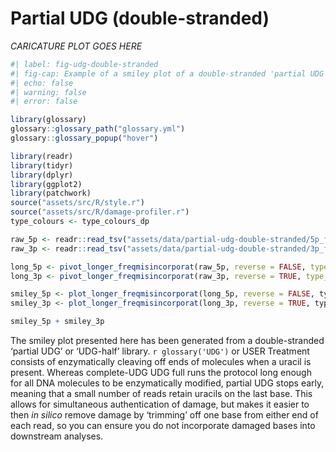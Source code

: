 # Partial UDG (double-stranded)

<!-- ![_CAPTION GOES HERE](assets/images/512px-Salvador_dali_als_Auge.jpg){#fig-double-stranded-caricature} -->

_CARICATURE PLOT GOES HERE_

\newpage

```r
#| label: fig-udg-double-stranded
#| fig-cap: Example of a smiley plot of a double-stranded 'partial UDG' or 'UDG half' library. Data taken from library VLI092.A0101 (ERR8958796) of [@Andrades_Valtuena2022-tq]. Damage data generated using [DamageProfiler](/intro.qmd) and plotted using R and tidyverse packages [@Wickham2019-ot].
#| echo: false
#| warning: false
#| error: false

library(glossary)
glossary::glossary_path("glossary.yml")
glossary::glossary_popup("hover")

library(readr)
library(tidyr)
library(dplyr)
library(ggplot2)
library(patchwork)
source("assets/src/R/style.r")
source("assets/src/R/damage-profiler.r")
type_colours <- type_colours_dp

raw_5p <- readr::read_tsv("assets/data/partial-udg-double-stranded/5p_freq_misincorporations.txt", comment = "#")
raw_3p <- readr::read_tsv("assets/data/partial-udg-double-stranded/3p_freq_misincorporations.txt", comment = "#")

long_5p <- pivot_longer_freqmisincorporat(raw_5p, reverse = FALSE, type_colours = type_colours)
long_3p <- pivot_longer_freqmisincorporat(raw_3p, reverse = TRUE, type_colours = type_colours)

smiley_5p <- plot_longer_freqmisincorporat(long_5p, reverse = FALSE, type_colours)
smiley_3p <- plot_longer_freqmisincorporat(long_3p, reverse = TRUE, type_colours)

smiley_5p + smiley_3p

```

The smiley plot presented here has been generated from a double-stranded 'partial UDG' or 'UDG-half' library. `r glossary('UDG')` or USER Treatment consists of enzymatically cleaving off ends of molecules when a uracil is present. Whereas complete-UDG UDG full runs the protocol long enough for all DNA molecules to be enzymatically modified, partial UDG stops early, meaning that a small number of reads retain uracils on the last base. This allows for simultaneous authentication of damage, but makes it easier to then _in silico_ remove damage by 'trimming' off one base from either end of each read, so you can ensure you do not incorporate damaged bases into downstream analyses.

<!-- TODO complete dDescription  -->